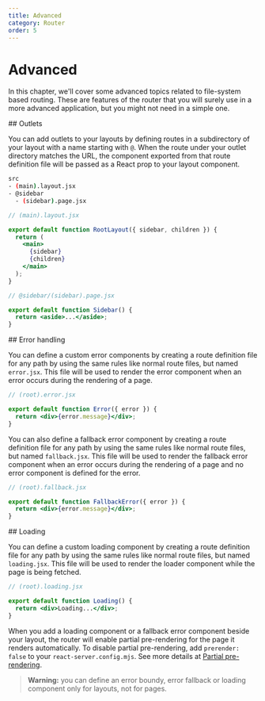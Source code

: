 ```yaml
---
title: Advanced
category: Router
order: 5
---
```



# Advanced

In this chapter, we'll cover some advanced topics related to file-system based routing. These are features of the router that you will surely use in a more advanced application, but you might not need in a simple one.

<Link name="layouts">
## Outlets
</Link>

You can add outlets to your layouts by defining routes in a subdirectory of your layout with a name starting with `@`. When the route under your outlet directory matches the URL, the component exported from that route definition file will be passed as a React prop to your layout component.

```sh
src
- (main).layout.jsx
- @sidebar
  - (sidebar).page.jsx
```

```jsx
// (main).layout.jsx

export default function RootLayout({ sidebar, children }) {
  return (
    <main>
      {sidebar}
      {children}
    </main>
  );
}
```

```jsx
// @sidebar/(sidebar).page.jsx

export default function Sidebar() {
  return <aside>...</aside>;
}
```

<Link name="error-handling">
## Error handling
</Link>

You can define a custom error components by creating a route definition file for any path by using the same rules like normal route files, but named `error.jsx`. This file will be used to render the error component when an error occurs during the rendering of a page.

```jsx
// (root).error.jsx

export default function Error({ error }) {
  return <div>{error.message}</div>;
}
```

You can also define a fallback error component by creating a route definition file for any path by using the same rules like normal route files, but named `fallback.jsx`. This file will be used to render the fallback error component when an error occurs during the rendering of a page and no error component is defined for the error.

```jsx
// (root).fallback.jsx

export default function FallbackError({ error }) {
  return <div>{error.message}</div>;
}
```

<Link name="loading">
## Loading
</Link>

You can define a custom loading component by creating a route definition file for any path by using the same rules like normal route files, but named `loading.jsx`. This file will be used to render the loader component while the page is being fetched.

```jsx
// (root).loading.jsx

export default function Loading() {
  return <div>Loading...</div>;
}
```

When you add a loading component or a fallback error component beside your layout, the router will enable partial pre-rendering for the page it renders automatically. To disable partial pre-rendering, add `prerender: false` to your `react-server.config.mjs`. See more details at [Partial pre-rendering](/guide/framework/ppr).

> **Warning:** you can define an error boundy, error fallback or loading component only for layouts, not for pages.
